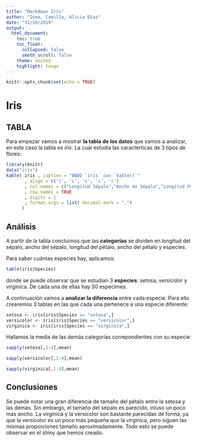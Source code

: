 ```yaml
---
title: "Markdown Iris"
author: "Inma, Camilla, Alicia Díaz"
date: "31/10/2019"
output: 
  html_document:
    toc: true 
    toc_float:
      collapsed: false
      smoth_scroll: false
    theme: united
    highlight: tango
---
```


```r
knitr::opts_chunk$set(echo = TRUE)
```

# Iris

## TABLA

Para empezar vamos a mostrar **la tabla de los datos** que vamos a analizar, en este caso la tabla es _iris_. La cual estudia las caracterticas de 3 tipos de flores:

```r
library(knitr)
data("iris")
kable( iris , caption = "BBDD `iris` con `kable()`"
       , align = c('c', 'c', 'c', 'c', 'c')
       , col.names = c("Longitud Sépalo","Ancho de Sépalo","Longitud Pétalo","Ancho Pétalo","Especies")
       , row.names = TRUE
       , digits = 1
       , format.args = list( decimal.mark = ",")
      )
```

## Análisis

A partir de la tabla concluimos que las **categorías** se dividen en longitud del sépalo, ancho del sépalo, longitud del pétalo, ancho del pétalo y especies.

Para saber cuántas especies hay, aplicamos:

```r
table(iris$Species)
```

donde se puede observar que se estudian 3 **especies**: setosa, versicolor y virginica. De cada una de ellas hay 50 especimes.

A continuación vamos a **analizar la diferencia** entre cada especie. Para ello crearemos 3 tablas en las que cada una pertenece a una especie diferente:

```r
setosa <- iris[iris$Species == "setosa",]
versicolor <- iris[iris$Species == "versicolor",]
virginica <- iris[iris$Species == "virginica",]
```

Hallamos la media de las demás categorías correpondientes con su especie

```r
sapply(setosa[,1:4],mean)
````

```r
sapply(versicolor[,1:4],mean)
````

```r
sapply(virginica[,1:4],mean)
````

## Conclusiones

Se puede notar una gran diferencia de tamaño del pétalo entre la setosa y las demás.
Sin embargo, el tamaño del sépalo es parecido, inluso un poco más ancho. La virginica y la versicolor son bastante parecidas de forma, ya que la versicolor es un poco más pequeña que la virginica, pero siguen las mismas proporciones tamaño aproximadamente.
Todo esto se puede observar en el shiny que hemos creado.

